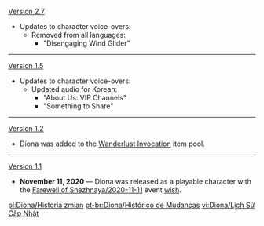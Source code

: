 {{Change History/Header}}
[[Version 2.7]]
*Updates to character voice-overs:
**Removed from all languages:
***"Disengaging Wind Glider"
----
[[Version 1.5]]
*Updates to character voice-overs:
**Updated audio for Korean:
***"About Us: VIP Channels"
***"Something to Share"
----
[[Version 1.2]]
*Diona was added to the [[Wanderlust Invocation]] item pool.
----
[[Version 1.1]]
*'''November 11, 2020''' &mdash; Diona was released as a playable character with the [[Farewell of Snezhnaya/2020-11-11]] event [[wish]].
<noinclude>


[[pl:Diona/Historia zmian]]
[[pt-br:Diona/Histórico de Mudanças]]
[[vi:Diona/Lịch Sử Cập Nhật]]
</noinclude>
